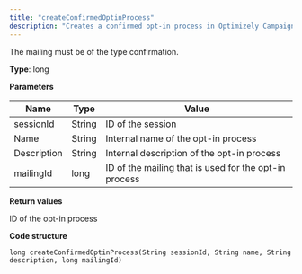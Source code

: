 ```yaml
---
title: "createConfirmedOptinProcess"
description: "Creates a confirmed opt-in process in Optimizely Campaign."
---
```


The mailing must be of the type confirmation.

**Type**: long

**Parameters**

| Name        | Type   | Value                                                 |
| ----------- | ------ | ----------------------------------------------------- |
| sessionId   | String | ID of the session                                     |
| Name        | String | Internal name of the opt-in process                   |
| Description | String | Internal description of the opt-in process            |
| mailingId   | long   | ID of the mailing that is used for the opt-in process |

**Return values**

ID of the opt-in process

**Code structure**

`long createConfirmedOptinProcess(String sessionId, String name, String description, long mailingId)
`